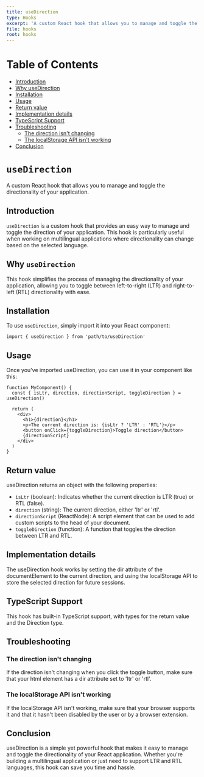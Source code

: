 ```yaml
---
title: useDirection
type: Hooks
excerpt: 'A custom React hook that allows you to manage and toggle the directionality of your application.'
file: hooks
root: hooks
---
```


# Table of Contents

- [Introduction](#introduction)
- [Why useDirection](#why-usedirection)
- [Installation](#installation)
- [Usage](#usage)
- [Return value](#return-value)
- [Implementation details](#implementation-details)
- [TypeScript Support](#typescript-support)
- [Troubleshooting](#troubleshooting)
  - [The direction isn't changing](#the-direction-isnt-changing)
  - [The localStorage API isn't working](#the-localstorage-api-isnt-working)
- [Conclusion](#conclusion)

# `useDirection`

A custom React hook that allows you to manage and toggle the directionality of your application.

## Introduction

`useDirection` is a custom hook that provides an easy way to manage and toggle the direction of your application. This hook is particularly useful when working on multilingual applications where directionality can change based on the selected language.

## Why `useDirection`

This hook simplifies the process of managing the directionality of your application, allowing you to toggle between left-to-right (LTR) and right-to-left (RTL) directionality with ease.

## Installation

To use `useDirection`, simply import it into your React component:

```tsx
import { useDirection } from 'path/to/useDirection'
```

## Usage

Once you've imported useDirection, you can use it in your component like this:

```tsx showLineNumbers title="Home.tsx"
function MyComponent() {
  const { isLtr, direction, directionScript, toggleDirection } = useDirection()

  return (
    <div>
      <h1>{direction}</h1>
      <p>The current direction is: {isLtr ? 'LTR' : 'RTL'}</p>
      <button onClick={toggleDirection}>Toggle direction</button>
      {directionScript}
    </div>
  )
}
```

## Return value

useDirection returns an object with the following properties:

- `isLtr` (boolean): Indicates whether the current direction is LTR (true) or RTL (false).
- `direction` (string): The current direction, either 'ltr' or 'rtl'.
- `directionScript` (ReactNode): A script element that can be used to add custom scripts to the head of your document.
- `toggleDirection` (function): A function that toggles the direction between LTR and RTL.

## Implementation details

The useDirection hook works by setting the dir attribute of the documentElement to the current direction, and using the localStorage API to store the selected direction for future sessions.

## TypeScript Support

This hook has built-in TypeScript support, with types for the return value and the Direction type.

## Troubleshooting

### The direction isn't changing

If the direction isn't changing when you click the toggle button, make sure that your html element has a dir attribute set to 'ltr' or 'rtl'.

### The localStorage API isn't working

If the localStorage API isn't working, make sure that your browser supports it and that it hasn't been disabled by the user or by a browser extension.

## Conclusion

useDirection is a simple yet powerful hook that makes it easy to manage and toggle the directionality of your React application. Whether you're building a multilingual application or just need to support LTR and RTL languages, this hook can save you time and hassle.
